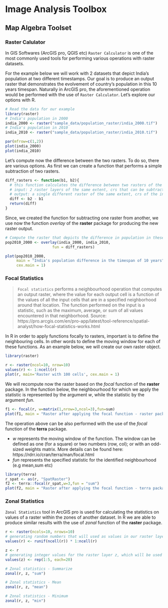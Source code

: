 # Image Analysis Toolbox

## Map Algebra Toolset


### Raster Calulator

In GIS Softwares (ArcGIS pro, QGIS etc) `Raster Calculator` is one of the most
commonly used tools for performing various operations with raster datasets.  

For the example below we will work with 2 datasets that depict India's population at two different timestamps.
Our goal is to produce an output raster that demonstrates the evolvement of country's
population in this 10 years timespan. Naturally in ArcGIS pro, the aforementioned operation
would be performed with the use of `Raster Calculator`. Let's explore our options with R.  

```r
# Read the data for our example
library(raster)
# India's population in 2000
india_2000 <- raster("sample_data/population_raster/india_2000.tif")
# India's population in 2010
india_2010 <- raster("sample_data/population_raster/india_2010.tif")

par(mfrow=c(1,2))
plot(india_2000)
plot(india_2010)
```

Let's compute now the difference between the two rasters. To do so, there are various 
options. As first we can create a function that performs a simple subtraction of two
rasters.


```r
diff_rasters <- function(b1, b2){
  # this function calculates the difference between two rasters of the same CRS and extent
  # input: 2 raster layers of the same extent, crs that can be subtracted
  # output: a single different raster of the same extent, crs of the input rasters
  diff <- b2 - b1
  return(diff)
}
```

Since, we created the function for subtracting one raster from another, we use now
the function _overlay_ of the __raster__ package for producing the new raster output.  

```r
# Compute the raster that depicts the difference in population in these 10 years
pop2010_2000 <- overlay(india_2000, india_2010,
                     fun = diff_rasters)

plot(pop2010_2000,
     main = "India's population difference in the timespan of 10 years",
     cex.main = 1)
```


<!-- ## Math Toolset -->

<!-- ## Overlay Toolset -->

<!-- ### Weighted Sum -->

<!-- ## Statistical Toolset -->

<!-- ### Cell Statistics -->

### Focal Statistics

>`Focal statistics` performs a neighbourhood operation that computes an output raster, where the value for each output cell is a function of the values of all the input cells that are in a specified neighborhood around that location. The function performed on the input is a statistic, such as the maximum, average, or sum of all values encountered in that neighborhood.
Source: https://pro.arcgis.com/en/pro-app/latest/tool-reference/spatial-analyst/how-focal-statistics-works.html

In R in order to apply functions focally to rasters, important is to define the neighbouring cells.
In other words to define the moving window for each of these functions. As an example below,
we will create our own raster object.  

```r
library(raster)

r <- raster(ncol=10, nrow=10)
values(r) <- 1:ncell(r)
plot(r, main='Raster with 100 cells', cex.main = 1)
``` 

We will recompute now the raster based on the _focal_ function of the  __raster__ package. In the function
below, the neighbourhood for which we apply the statistic is represented by the argument *w*, while the 
statistic by the argument *fun*. 

```r
f1 <- focal(r, w=matrix(1,nrow=3,ncol=3),fun=sum)
plot(f1, main = "Raster after applying the focal function - raster package", cex.main = 1)
```

The operation above can be also performed with the use of the _focal_ function of the __terra__ package.  

  - *w* represents the moving window of the function. The window can be defined as one (for a square)
    or two numbers (row, col); or with an odd-sized weights matrix. More details can be found here: https://rdrr.io/cran/terra/man/focal.html
  - *fun* represents the specified statistic for the identified neighbourhood (e.g mean,sum etc)
  
```r
library(terra)
r_spat <- as(r, "SpatRaster")
f2 <- terra::focal(r_spat,w=3,fun = "sum")
plot(f2, main = "Raster after applying the focal function - terra package", cex.main = 1)
```

### Zonal Statistics

`Zonal Statistics` tool in ArcGIS pro is used for calculating the statistics
on values of a raster within the zones of another dataset. In R we are able to produce
similar results with the use of _zonal_ function of the __raster__ package. 

```r
r <- raster(ncols=10, nrows=10)
# generating random numbers that will used as values in our raster layer (r) - input values raster
values(r) <- runif(ncell(r)) * 1:ncell(r)

z <- r
# generating integer values for the raster layer z, which will be used as the zone raster
values(z) <- rep(1:5, each=20) 

# Zonal statistics - Summarize
zonal(r, z, "sum")

# Zonal statistics - Mean
zonal(r, z, "mean")

# Zonal statistics - Minimum
zonal(r, z, "min")
```



